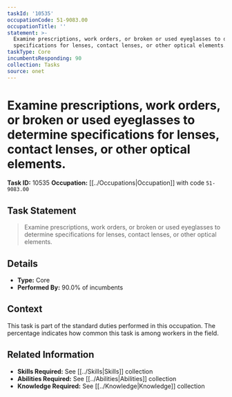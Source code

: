 ```yaml
---
taskId: '10535'
occupationCode: 51-9083.00
occupationTitle: ''
statement: >-
  Examine prescriptions, work orders, or broken or used eyeglasses to determine
  specifications for lenses, contact lenses, or other optical elements.
taskType: Core
incumbentsResponding: 90
collection: Tasks
source: onet
---
```

# Examine prescriptions, work orders, or broken or used eyeglasses to determine specifications for lenses, contact lenses, or other optical elements.

**Task ID:** 10535
**Occupation:** [[../Occupations|Occupation]] with code `51-9083.00`

## Task Statement

> Examine prescriptions, work orders, or broken or used eyeglasses to determine specifications for lenses, contact lenses, or other optical elements.

## Details

- **Type:** Core
- **Performed By:** 90.0% of incumbents

## Context

This task is part of the standard duties performed in this occupation. The percentage indicates how common this task is among workers in the field.

## Related Information

- **Skills Required:** See [[../Skills|Skills]] collection
- **Abilities Required:** See [[../Abilities|Abilities]] collection
- **Knowledge Required:** See [[../Knowledge|Knowledge]] collection
